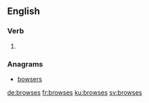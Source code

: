 
==English==

===Verb===
{{head|en}}

# {{en-third-person singular of|browse}}

===Anagrams===
* [[bowsers#English|bowsers]]

[[de:browses]]
[[fr:browses]]
[[ku:browses]]
[[sv:browses]]
